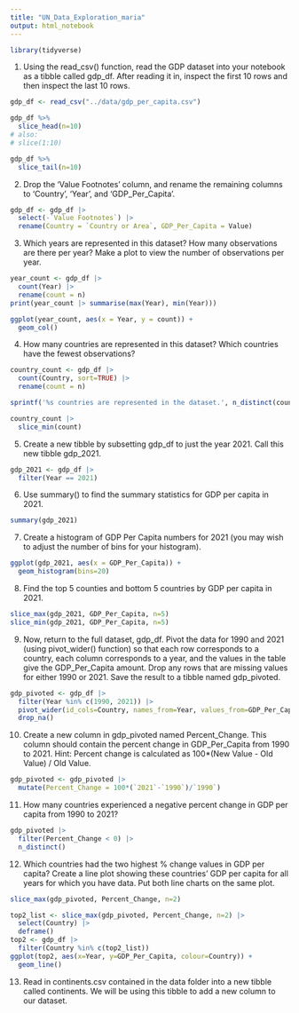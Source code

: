 ```yaml
---
title: "UN_Data_Exploration_maria"
output: html_notebook
---
```


```r
library(tidyverse)
```


1. Using the read_csv() function, read the GDP dataset into your notebook as a tibble called gdp_df. After reading it in, inspect the first 10 rows and then inspect the last 10 rows.

```r
gdp_df <- read_csv("../data/gdp_per_capita.csv")
```

```r
gdp_df %>% 
  slice_head(n=10)
# also:
# slice(1:10)
```

```r
gdp_df %>% 
  slice_tail(n=10)
```

2. Drop the 'Value Footnotes' column, and rename the remaining columns to 'Country', 'Year', and 'GDP_Per_Capita'.

```r
gdp_df <- gdp_df |> 
  select(-`Value Footnotes`) |> 
  rename(Country = `Country or Area`, GDP_Per_Capita = Value)
```

3. Which years are represented in this dataset? How many observations are there per year? Make a plot to view the number of observations per year.

```r
year_count <- gdp_df |> 
  count(Year) |> 
  rename(count = n) 
print(year_count |> summarise(max(Year), min(Year)))
```
```r
ggplot(year_count, aes(x = Year, y = count)) +
  geom_col()
```

4. How many countries are represented in this dataset? Which countries have the fewest observations?

```r
country_count <- gdp_df |> 
  count(Country, sort=TRUE) |> 
  rename(count = n)
```

```r
sprintf('%s countries are represented in the dataset.', n_distinct(country_count))
```
```r
country_count |> 
  slice_min(count)
```
5. Create a new tibble by subsetting gdp_df to just the year 2021. Call this new tibble gdp_2021.

```r
gdp_2021 <- gdp_df |> 
  filter(Year == 2021)
```

6. Use summary() to find the summary statistics for GDP per capita in 2021.

```r
summary(gdp_2021)
```
7. Create a histogram of GDP Per Capita numbers for 2021 (you may wish to adjust the number of bins for your histogram).

```r
ggplot(gdp_2021, aes(x = GDP_Per_Capita)) +
  geom_histogram(bins=20)
```
8. Find the top 5 counties and bottom 5 countries by GDP per capita in 2021.

```r
slice_max(gdp_2021, GDP_Per_Capita, n=5)
slice_min(gdp_2021, GDP_Per_Capita, n=5)
```
9. Now, return to the full dataset, gdp_df. Pivot the data for 1990 and 2021 (using pivot_wider() function) so that each row corresponds to a country, each column corresponds to a year, and the values in the table give the GDP_Per_Capita amount. Drop any rows that are missing values for either 1990 or 2021. Save the result to a tibble named gdp_pivoted.

```r
gdp_pivoted <- gdp_df |> 
  filter(Year %in% c(1990, 2021)) |>
  pivot_wider(id_cols=Country, names_from=Year, values_from=GDP_Per_Capita) |> 
  drop_na()
```

10. Create a new column in gdp_pivoted named Percent_Change. This column should contain the percent change in GDP_Per_Capita from 1990 to 2021. Hint: Percent change is calculated as 100*(New Value - Old Value) / Old Value.

```r
gdp_pivoted <- gdp_pivoted |> 
  mutate(Percent_Change = 100*(`2021`-`1990`)/`1990`)
```

11. How many countries experienced a negative percent change in GDP per capita from 1990 to 2021?

```r
gdp_pivoted |>
  filter(Percent_Change < 0) |>
  n_distinct()
```
12. Which countries had the two highest % change values in GDP per capita? Create a line plot showing these countries' GDP per capita for all years for which you have data. Put both line charts on the same plot.

```r
slice_max(gdp_pivoted, Percent_Change, n=2)
```
```r
top2_list <- slice_max(gdp_pivoted, Percent_Change, n=2) |> 
  select(Country) |> 
  deframe()
top2 <- gdp_df |> 
  filter(Country %in% c(top2_list))
ggplot(top2, aes(x=Year, y=GDP_Per_Capita, colour=Country)) +
  geom_line()
```
13. Read in continents.csv contained in the data folder into a new tibble called continents. We will be using this tibble to add a new column to our dataset.

